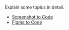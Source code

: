 Explain some topics in detail.

- [Screenshot to Code](/more/screenshot_to_code)
- [Figma to Code](/more/figma_to_code)
